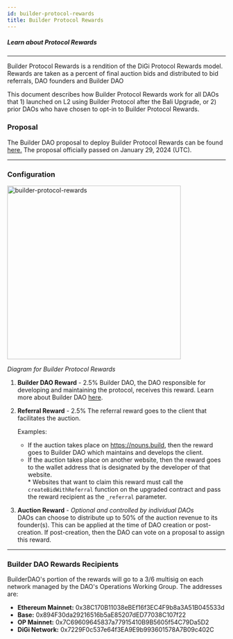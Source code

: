 ```yaml
---
id: builder-protocol-rewards
title: Builder Protocol Rewards
---
```



##### Learn about Protocol Rewards

---

Builder Protocol Rewards is a rendition of the DiGi Protocol Rewards model. Rewards are taken as a percent of final auction bids and distributed to bid referrals, DAO founders and Builder DAO

This document describes how Builder Protocol Rewards work for all DAOs that 1) launched on L2 using Builder Protocol after the Bali Upgrade, or 2) prior DAOs who have chosen to opt-in to Builder Protocol Rewards.

### Proposal

The Builder DAO proposal to deploy Builder Protocol Rewards can be found [here.](https://nouns.build/dao/ethereum/0xdf9b7d26c8fc806b1ae6273684556761ff02d422/vote/87) The proposal officially passed on January 29, 2024 (UTC).

---

### Configuration

<img
  className="guide-photos"
  src={builderProtocolRewards}
  alt="builder-protocol-rewards"
  height="400px"
/>

_Diagram for Builder Protocol Rewards_

1.  **Builder DAO Reward** - 2.5%
    Builder DAO, the DAO responsible for developing and maintaining the protocol, receives this reward. Learn more about Builder DAO [here](https://nouns.build/dao/ethereum/0xdf9b7d26c8fc806b1ae6273684556761ff02d422/407?tab=about).

2.  **Referral Reward** - 2.5%
    The referral reward goes to the client that facilitates the auction.

    Examples:

    - If the auction takes place on https://nouns.build, then the reward goes to Builder DAO which maintains and develops the client.
    - If the auction takes place on another website, then the reward goes to the wallet address that is designated by the developer of that website.<br /> \* Websites that want to claim this reward must call the `createBidWithReferral` function on the upgraded contract and pass the reward recipient as the `_referral` parameter.

3.  **Auction Reward** - _Optional and controlled by individual DAOs_ <br />
    DAOs can choose to distribute up to 50% of the auction revenue to its founder(s). This can be applied at the time of DAO creation or post-creation. If post-creation, then the DAO can vote on a proposal to assign this reward.

---

### Builder DAO Rewards Recipients

BuilderDAO's portion of the rewards will go to a 3/6 multisig on each network managed by the DAO's Operations Working Group. The addresses are:

- **Ethereum Mainnet:** 0x38C170B11038eBEf16f3EC4F9b8a3A51B045533d
- **Base:** 0x894F30da29216516b5aE85207dED77038C107f22
- **OP Mainnet:** 0x7C69609645837a77915410B9B5605f54C79Da5D2
- **DiGi Network:** 0x7229F0c537e64f3EA9E9b993601578A7B09c402C
